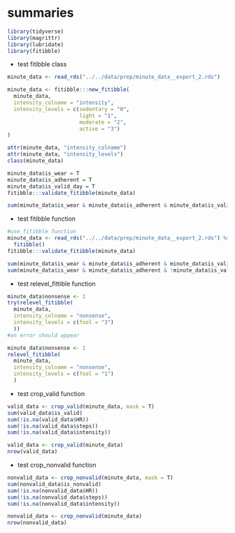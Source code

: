 # summaries

```r
library(tidyverse)
library(magrittr)
library(lubridate)
library(fitibble)
```

* test fitibble class

```r
minute_data <- read_rds("../../data/prep/minute_data__export_2.rds") 

minute_data <- fitibble:::new_fitibble(
  minute_data, 
  intensity_colname = "intensity", 
  intensity_levels = c(sedentary = "0", 
                       light = "1", 
                       moderate = "2", 
                       active = "3")
)

attr(minute_data, "intensity_colname")
attr(minute_data, "intensity_levels")
class(minute_data)
```

```r
minute_data$is_wear = T
minute_data$is_adherent = T
minute_data$is_valid_day = T
fitibble:::validate_fitibble(minute_data)
```

```r
sum(minute_data$is_wear & minute_data$is_adherent & minute_data$is_valid_day)
```

* test fitibble function

```r
#use fitibble function
minute_data <- read_rds("../../data/prep/minute_data__export_2.rds") %>% 
  fitibble()
fitibble:::validate_fitibble(minute_data)
```

```r
sum(minute_data$is_wear & minute_data$is_adherent & minute_data$is_valid_day)
sum(minute_data$is_wear & minute_data$is_adherent & !minute_data$is_valid_day)
```

* test relevel_fittible function

```r
minute_data$nonsense <- 1
try(relevel_fitibble(
  minute_data, 
  intensity_colname = "nonsense", 
  intensity_levels = c(fool = "3")
  ))
#an error should appear
```

```r
minute_data$nonsense <- 1
relevel_fitibble(
  minute_data, 
  intensity_colname = "nonsense", 
  intensity_levels = c(fool = "1")
  )
```

* test crop_valid function
```r
valid_data <- crop_valid(minute_data, mask = T)
sum(valid_data$is_valid)
sum(!is.na(valid_data$HR))
sum(!is.na(valid_data$steps))
sum(!is.na(valid_data$intensity))
```

```r
valid_data <- crop_valid(minute_data)
nrow(valid_data)
```


* test crop_nonvalid function

```r
nonvalid_data <- crop_nonvalid(minute_data, mask = T)
sum(nonvalid_data$is_nonvalid)
sum(!is.na(nonvalid_data$HR))
sum(!is.na(nonvalid_data$steps))
sum(!is.na(nonvalid_data$intensity))
```

```r
nonvalid_data <- crop_nonvalid(minute_data)
nrow(nonvalid_data)
```
